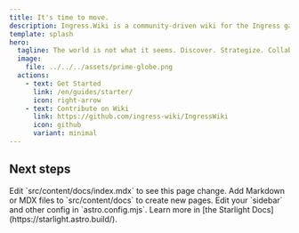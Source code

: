 ```yaml
---
title: It's time to move.
description: Ingress.Wiki is a community-driven wiki for the Ingress game by Niantic.
template: splash
hero:
  tagline: The world is not what it seems. Discover. Strategize. Collaborate.
  image:
    file: ../../../assets/prime-globe.png
  actions:
    - text: Get Started
      link: /en/guides/starter/
      icon: right-arrow
    - text: Contribute on Wiki
      link: https://github.com/ingress-wiki/IngressWiki
      icon: github
      variant: minimal
---
```



## Next steps

<CardGrid stagger>
	<Card title="Update content" icon="pencil">
		Edit `src/content/docs/index.mdx` to see this page change.
	</Card>
	<Card title="Add new content" icon="add-document">
		Add Markdown or MDX files to `src/content/docs` to create new pages.
	</Card>
	<Card title="Configure your site" icon="setting">
		Edit your `sidebar` and other config in `astro.config.mjs`.
	</Card>
	<Card title="Read the docs" icon="open-book">
		Learn more in [the Starlight Docs](https://starlight.astro.build/).
	</Card>
</CardGrid>
